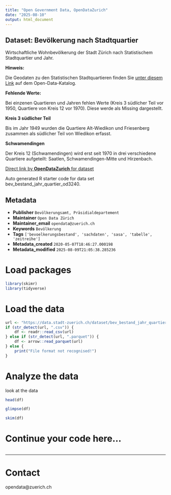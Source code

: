 ```yaml
---
title: "Open Government Data, OpenDataZurich"
date: "2025-08-10"
output: html_document
---
```


## Dataset: Bevölkerung nach Stadtquartier


Wirtschaftliche Wohnbevölkerung der Stadt Zürich nach Statistischem Stadtquartier und Jahr.


**Hinweis:**


 Die Geodaten zu den Statistischen Stadtquartieren finden Sie [unter diesem Link](https://data.stadt-zuerich.ch/dataset/geo_statistische_quartiere) auf dem Open-Data-Katalog.


[]()

**Fehlende Werte:**


 Bei einzenen Quartieren und Jahren fehlen Werte (Kreis 3 südlicher Teil vor 1950, Quartiere von Kreis 12 vor 1970). Diese werde als Missing dargestellt. 


[]()

**Kreis 3 südlicher Teil**


Bis im Jahr 1949 wurden die Quartiere Alt-Wiedikon und Friesenberg zusammen als südlicher Teil von Wiedikon erfasst.


[]()

**Schwamendingen**


 Der Kreis 12 (Schwamendingen) wird erst seit 1970 in drei verschiedene Quartiere aufgeteilt: Saatlen, Schwamendingen-Mitte und Hirzenbach.


[]()



[Direct link by **OpenDataZurich** for dataset](https://data.stadt-zuerich.ch/dataset/bev_bestand_jahr_quartier_od3240)

Auto generated R starter code for data set bev_bestand_jahr_quartier_od3240.

## Metadata

- **Publisher** `Bevölkerungsamt, Präsidialdepartement`
- **Maintainer** `Open Data Zürich`
- **Maintainer_email** `opendata@zuerich.ch`
- **Keywords** `Bevölk­erung`
- **Tags** `['bevoelkerungsbestand', 'sachdaten', 'sasa', 'tabelle', 'zeitreihe']`
- **Metadata_created** `2020-05-07T18:46:27.000198`
- **Metadata_modified** `2025-08-09T21:05:38.285236`


# Load packages

```r
library(skimr)
library(tidyverse)
```

# Load the data

```r
url <- "https://data.stadt-zuerich.ch/dataset/bev_bestand_jahr_quartier_od3240/download/BEV324OD3240.csv"
if (str_detect(url, ".csv")) {
    df <- readr::read_csv(url)
} else if (str_detect(url, ".parquet")) {
    df <- arrow::read_parquet(url)
} else {
    print("File format not recognised!")
}
```

# Analyze the data

look at the data
```r
head(df)
```

```r
glimpse(df)
```

```r
skim(df)
```

# Continue your code here...

```r

```

------------------------------------------------------------------------

# Contact

opendata@zuerich.ch

